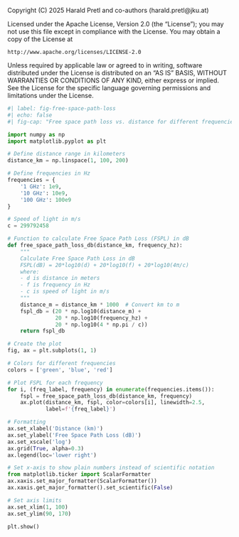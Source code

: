 ::: {.content-hidden}
Copyright (C) 2025 Harald Pretl and co-authors (harald.pretl@jku.at)

Licensed under the Apache License, Version 2.0 (the "License");
you may not use this file except in compliance with the License.
You may obtain a copy of the License at

    http://www.apache.org/licenses/LICENSE-2.0

Unless required by applicable law or agreed to in writing, software
distributed under the License is distributed on an "AS IS" BASIS,
WITHOUT WARRANTIES OR CONDITIONS OF ANY KIND, either express or implied.
See the License for the specific language governing permissions and
limitations under the License.
:::

```python
#| label: fig-free-space-path-loss
#| echo: false
#| fig-cap: "Free space path loss vs. distance for different frequencies (1 GHz, 10 GHz, and 100 GHz)."

import numpy as np
import matplotlib.pyplot as plt

# Define distance range in kilometers
distance_km = np.linspace(1, 100, 200)

# Define frequencies in Hz
frequencies = {
    '1 GHz': 1e9,
    '10 GHz': 10e9, 
    '100 GHz': 100e9
}

# Speed of light in m/s
c = 299792458

# Function to calculate Free Space Path Loss (FSPL) in dB
def free_space_path_loss_db(distance_km, frequency_hz):
    """
    Calculate Free Space Path Loss in dB
    FSPL(dB) = 20*log10(d) + 20*log10(f) + 20*log10(4π/c)
    where:
    - d is distance in meters
    - f is frequency in Hz
    - c is speed of light in m/s
    """
    distance_m = distance_km * 1000  # Convert km to m
    fspl_db = (20 * np.log10(distance_m) + 
               20 * np.log10(frequency_hz) + 
               20 * np.log10(4 * np.pi / c))
    return fspl_db

# Create the plot
fig, ax = plt.subplots(1, 1)

# Colors for different frequencies
colors = ['green', 'blue', 'red']

# Plot FSPL for each frequency
for i, (freq_label, frequency) in enumerate(frequencies.items()):
    fspl = free_space_path_loss_db(distance_km, frequency)
    ax.plot(distance_km, fspl, color=colors[i], linewidth=2.5, 
            label=f'{freq_label}')

# Formatting
ax.set_xlabel('Distance (km)')
ax.set_ylabel('Free Space Path Loss (dB)')
ax.set_xscale('log')
ax.grid(True, alpha=0.3)
ax.legend(loc='lower right')

# Set x-axis to show plain numbers instead of scientific notation
from matplotlib.ticker import ScalarFormatter
ax.xaxis.set_major_formatter(ScalarFormatter())
ax.xaxis.get_major_formatter().set_scientific(False)

# Set axis limits
ax.set_xlim(1, 100)
ax.set_ylim(90, 170)

plt.show()
```
